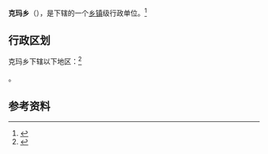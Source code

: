 {{中国乡级行政区|54/23/24/210/000}}

'''克玛乡'''（{{bo|z=གད་དམར་|w=}}），是{{PRC admin/fullname|54/23/24/210/000|3}}下辖的一个[[乡镇|乡镇]]级行政单位。<ref>{{PRC admin/ref sgc|{{PRC admin/parent|54/23/24/210/000}}}}</ref>

== 行政区划 ==

克玛乡下辖以下地区：<ref>{{PRC admin/ref sgc|54/23/24/210/000}}</ref>

{{PRC admin/children|54/23/24/210/000}}。

== 参考资料 ==

{{reflist}}

{{行政区划小作品}}
{{PRC admin/navcat|54/23/24/210/000}}